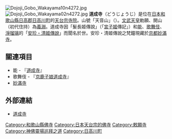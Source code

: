 {{日本寺院
| name = 道成寺
| img = File:Dojoji Gobo Wakayama15s3200.jpg
| img_capt = 本堂 （國寶）
| image_width = 260
| nihongo = 道成寺
| hiragana = どうじょうじ
| romaji = Dōjō-ji
| location = [[和歌山縣|和歌山縣]][[日高郡_(和歌山縣)|日高郡]][[日高川町|日高川町]]鐘巻1738
| sangou = 天音山
| section = [[天台宗|天台宗]]
| god = [[千手千眼觀世音菩薩|千手觀音]]
| found_year = 	[[大寶_(文武天皇)|大寶]]元年（701年）
| founder = （傳）[[義淵|義淵]]（開山）、[[文武天皇|文武天皇]]（勅願）
| official_name = 
| alias = 
| struct = 
| title = [[新西國三十三箇所觀音靈場|新西國三十三箇所觀音靈場]]5番<br/>[[神佛靈場巡拜之道|神佛靈場巡拜之道]] 第6番
| cultural_collection = 木造千手觀音立像、木造菩薩立像（國寶）<br>本堂、仁王門、千手觀音立像 他（重要文化財）
}}
[[File:Dojoji_Gobo_Wakayama10n4272.jpg|thumb]]
[[File:Dojoji_Gobo_Wakayama02n4272.jpg|thumb]]
'''道成寺'''（どうじょうじ）是位在[[日本|日本]][[和歌山縣|和歌山縣]][[日高郡_(和歌山縣)|日高郡]][[日高川町|日高川町]]的[[天台宗|天台宗]][[寺院|寺院]]。山號「天音山」（{{lang|ja|てんのんざん}}）。[[文武天皇|文武天皇]]勅願、開山（初代住持）為[[義淵|義淵]]。道成寺因「髮長姬傳說」（「[[藤原宮子|宮子姬]]傳記」）和[[能|能]]、[[歌舞伎|歌舞伎]]、[[淨瑠璃|淨瑠璃]]的「[[道成寺緣起|安珍・清姬傳說]]」而聞名於世。安珍・清姬傳說之梵鐘現藏於[[京都|京都]][[妙滿寺|妙滿寺]]。

== 關連項目 ==
*能 - 『[[道成寺_(能)|道成寺]]』
*歌舞伎 - 『[[京鹿子娘道成寺|京鹿子娘道成寺]]』
*[[妙滿寺|妙滿寺]]

== 外部連結 ==
{{Commonscat|Dojoji}}
* [http://www.dojoji.com/ 道成寺]

{{DEFAULTSORT:Dojoji}}
[[Category:和歌山縣佛寺|Category:和歌山縣佛寺]]
[[Category:日本天台宗的佛寺|Category:日本天台宗的佛寺]]
[[Category:敕願寺|Category:敕願寺]]
[[Category:神佛靈場巡拜之道|Category:神佛靈場巡拜之道]]
[[Category:日高川町|Category:日高川町]]